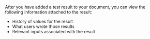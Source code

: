 After you have added a test result to your document, you can view the following information attached to the result:

- History of values for the result
- What users wrote those results
- Relevant inputs associated with the result